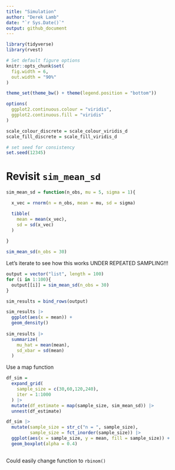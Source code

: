 ```yaml
---
title: "Simulation"
author: "Derek Lamb"
date: "`r Sys.Date()`"
output: github_document
---
```

```r
library(tidyverse)
library(rvest)

# Set default figure options
knitr::opts_chunk$set(
  fig.width = 6,
  out.width = "90%"
)

theme_set(theme_bw() + theme(legend.position = "bottom"))

options(
  ggplot2.continuous.colour = "viridis",
  ggplot2.continuous.fill = "viridis"
)

scale_colour_discrete = scale_colour_viridis_d
scale_fill_discrete = scale_fill_viridis_d

# set seed for consistency
set.seed(12345)
```

# Revisit `sim_mean_sd`

```r
sim_mean_sd = function(n_obs, mu = 5, sigma = 1){

  x_vec = rnorm(n = n_obs, mean = mu, sd = sigma)

  tibble(
    mean = mean(x_vec),
    sd = sd(x_vec)
  )
  
}
```

```r
sim_mean_sd(n_obs = 30)
```

Let's iterate to see how this works UNDER REPEATED SAMPLING!!!
```r
output = vector("list", length = 100)
for (i in 1:100){
  output[[i]] = sim_mean_sd(n_obs = 30)
}

sim_results = bind_rows(output)

sim_results |> 
  ggplot(aes(x = mean)) + 
  geom_density()
  
sim_results |> 
  summarize(
    mu_hat = mean(mean),
    sd_xbar = sd(mean)
  )
```

Use a map function
```r
df_sim = 
  expand_grid(
    sample_size = c(30,60,120,240),
    iter = 1:1000
  ) |> 
  mutate(df_estimate = map(sample_size, sim_mean_sd)) |> 
  unnest(df_estimate) 

df_sim |> 
  mutate(sample_size = str_c("n = ", sample_size),
         sample_size = fct_inorder(sample_size)) |> 
  ggplot(aes(x = sample_size, y = mean, fill = sample_size)) + 
  geom_boxplot(alpha = 0.4)
  
```

Could easily change function to `rbinom()`
